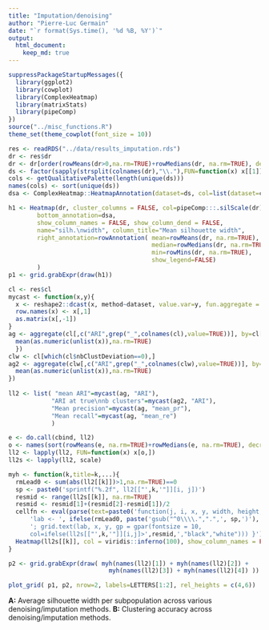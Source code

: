 ```yaml
---
title: "Imputation/denoising"
author: "Pierre-Luc Germain"
date: "`r format(Sys.time(), '%d %B, %Y')`"
output:
  html_document:
    keep_md: true
---
```


```r
suppressPackageStartupMessages({
  library(ggplot2)
  library(cowplot)
  library(ComplexHeatmap)
  library(matrixStats)
  library(pipeComp)
})
source("../misc_functions.R")
theme_set(theme_cowplot(font_size = 10))
```


```r
res <- readRDS("../data/results_imputation.rds")
dr <- res$dr
dr <- dr[order(rowMeans(dr>0,na.rm=TRUE)+rowMedians(dr, na.rm=TRUE), decreasing=TRUE),order(colMeans(dr,na.rm=TRUE),decreasing=TRUE)]
ds <- factor(sapply(strsplit(colnames(dr),"\\."),FUN=function(x) x[[1]]))
cols <- getQualitativePalette(length(unique(ds)))
names(cols) <- sort(unique(ds))
dsa <- ComplexHeatmap::HeatmapAnnotation(dataset=ds, col=list(dataset=cols), show_annotation_name = FALSE, show_legend=TRUE)

h1 <- Heatmap(dr, cluster_columns = FALSE, col=pipeComp:::.silScale(dr), cluster_rows = FALSE, 
        bottom_annotation=dsa,
        show_column_names = FALSE, show_column_dend = FALSE, 
        name="silh.\nwidth", column_title="Mean silhouette width", 
        right_annotation=rowAnnotation( mean=rowMeans(dr, na.rm=TRUE), 
                                        median=rowMedians(dr, na.rm=TRUE), 
                                        min=rowMins(dr, na.rm=TRUE), 
                                        show_legend=FALSE)
        )
p1 <- grid.grabExpr(draw(h1))

cl <- res$cl
mycast <- function(x,y){
  x <- reshape2::dcast(x, method~dataset, value.var=y, fun.aggregate = mean, na.rm=TRUE)
  row.names(x) <- x[,1]
  as.matrix(x[,-1])
}
ag <- aggregate(cl[,c("ARI",grep("_",colnames(cl),value=TRUE))], by=cl[,1:2], FUN=function(x){
  mean(as.numeric(unlist(x)),na.rm=TRUE)
  })
clw <- cl[which(cl$nbClustDeviation==0),]
ag2 <- aggregate(clw[,c("ARI",grep("_",colnames(clw),value=TRUE))], by=clw[,1:2], FUN=function(x){
  mean(as.numeric(unlist(x)),na.rm=TRUE)
})
  
ll2 <- list( "mean ARI"=mycast(ag, "ARI"),
            "ARI at true\nnb clusters"=mycast(ag2, "ARI"),
            "Mean precision"=mycast(ag, "mean_pr"),
            "Mean recall"=mycast(ag, "mean_re")
            )

e <- do.call(cbind, ll2)
o <- names(sort(rowMeans(e, na.rm=TRUE)+rowMedians(e, na.rm=TRUE), decreasing=TRUE))
ll2 <- lapply(ll2, FUN=function(x) x[o,])
ll2s <- lapply(ll2, scale)

myh <- function(k,title=k,...){
  rmLead0 <- sum(abs(ll2[[k]])>1,na.rm=TRUE)==0
  sp <- paste0('sprintf("%.2f", ll2[["',k,'"]][i, j])')
  resmid <- range(ll2s[[k]], na.rm=TRUE)
  resmid <- resmid[1]+(resmid[2]-resmid[1])/2
  cellfn <- eval(parse(text=paste0('function(j, i, x, y, width, height, fill){',
      'lab <- ', ifelse(rmLead0, paste('gsub("^0\\\\.",".",', sp,')'), sp),
      '; grid.text(lab, x, y, gp = gpar(fontsize = 10, 
      col=ifelse(ll2s[["',k,'"]][i,j]>',resmid,',"black","white"))) }')))
  Heatmap(ll2s[[k]], col = viridis::inferno(100), show_column_names = FALSE, bottom_annotation = pipeComp:::.ds_anno(colnames(ll2[[k]]), FALSE), cluster_columns=FALSE, cluster_rows = FALSE, show_heatmap_legend = FALSE, column_title=title, cell_fun=cellfn, ...)
}

p2 <- grid.grabExpr(draw( myh(names(ll2)[1]) + myh(names(ll2)[2]) + 
                            myh(names(ll2)[3]) + myh(names(ll2)[4]) ))
```

```r
plot_grid( p1, p2, nrow=2, labels=LETTERS[1:2], rel_heights = c(4,6))
```

**A:** Average silhouette width per subpopulation across various denoising/imputation methods. **B:** Clustering accuracy across denoising/imputation methods.